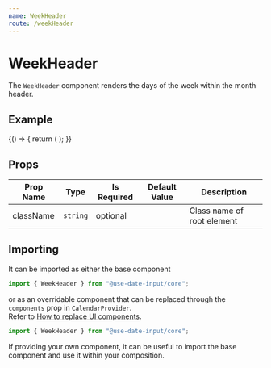 ```yaml
---
name: WeekHeader
route: /weekHeader
---
```


# WeekHeader
The `WeekHeader` component renders the days of the week within the month header.

## Example
<Playground>
{() => {
    return (
        <CalendarProvider adapter={dateAdapter}>
            <WeekHeader/>
        </CalendarProvider>
    );
}}
</Playground>

## Props 
| Prop Name | Type | Is Required | Default Value | Description |
|-|-|-|-|-|
| className| `string`| optional| | Class name of root element |

## Importing
It can be imported as either the base component

```javascript
import { WeekHeader } from "@use-date-input/core";
```

or as an overridable component that can be replaced through the `components` prop in `CalendarProvider`.  
Refer to [How to replace UI components](https://mark-tate.github.io/use-date-input/theming#how-to-replace-ui-components).

```javascript
import { WeekHeader } from "@use-date-input/core";
```

If providing your own component, it can be useful to import the base component and use it within your composition.  
